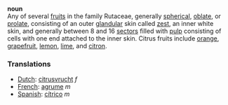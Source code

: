 '''noun'''<br>
Any of several [[fruit]]s in the family Rutaceae, generally [[spherical]], [[oblate]], or [[prolate]], consisting of an outer [[gland]]ular skin called [[zest]], an inner white skin, and generally between 8 and 16 [[sector]]s filled with [[pulp]] consisting of cells with one end attached to the inner skin. Citrus fruits include [[orange]], [[grapefruit]], [[lemon]], [[lime]], and [[citron]].

===Translations===
*[[Dutch]]: [[citrusvrucht]] ''f''
*[[French]]: [[agrume]] ''m''
*[[Spanish]]: [[cítrico]] ''m''